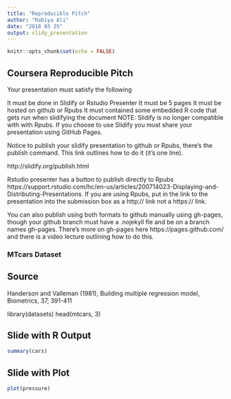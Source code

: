 ---
title: "Reproducible Pitch"
author: "Rabiya Ali"
date: "2018 03 25"
output: slidy_presentation
---

```{r setup, include=FALSE}
knitr::opts_chunk$set(echo = FALSE)
```

## Coursera Reproducible Pitch

Your presentation must satisfy the following

It must be done in Slidify or Rstudio Presenter
It must be 5 pages
It must be hosted on github or Rpubs
It must contained some embedded R code that gets run when slidifying the document
NOTE: Slidify is no longer compatible with with Rpubs. If you choose to use Slidify you must share your presentation using GitHub Pages.

Notice to publish your slidify presentation to github or Rpubs, there's the publish command. This link outlines how to do it (it's one line).

http://slidify.org/publish.html

Rstudio presenter has a button to publish directly to Rpubs https://support.rstudio.com/hc/en-us/articles/200714023-Displaying-and-Distributing-Presentations. If you are using Rpubs, put in the link to the presentation into the submission box as a http:// link not a https:// link.

You can also publish using both formats to github manually using gh-pages, though your github branch must have a .nojekyll fle and be on a branch names gh-pages. There's more on gh-pages here https://pages.github.com/ and there is a video lecture outlining how to do this.

### MTcars Dataset
## Source
Handerson and Valleman (1981), Building multiple regression model, Biometrics, 37, 391-411

library(datasets)
head(mtcars, 3)

## Slide with R Output

```{r cars, echo = TRUE}
summary(cars)
```

## Slide with Plot

```{r pressure}
plot(pressure)
```

